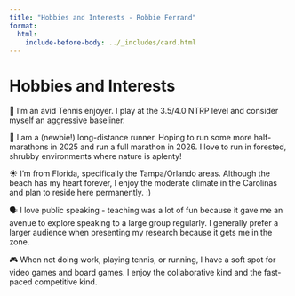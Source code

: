 ```yaml
---
title: "Hobbies and Interests - Robbie Ferrand"
format:
  html:
    include-before-body: ../_includes/card.html
---
```



<div id="page-content">
<h1> Hobbies and Interests </h1>
🎾 I'm an avid Tennis enjoyer. I play at the 3.5/4.0 NTRP level and consider myself an aggressive baseliner.

🏃 I am a (newbie!) long-distance runner. Hoping to run some more half-marathons in 2025 and run a full marathon in 2026. I love to run in forested, shrubby environments where nature is aplenty!

☀️️ I'm from Florida, specifically the Tampa/Orlando areas. Although the beach has my heart forever, I enjoy the moderate climate in the Carolinas and plan to reside here permanently. :)

🗣️ I love public speaking - teaching was a lot of fun because it gave me an avenue to explore speaking to a large group regularly. I generally prefer a larger audience when presenting my research because it gets me in the zone.

🎮 When not doing work, playing tennis, or running, I have a soft spot for video games and board games. I enjoy the collaborative kind and the fast-paced competitive kind.
</div>
